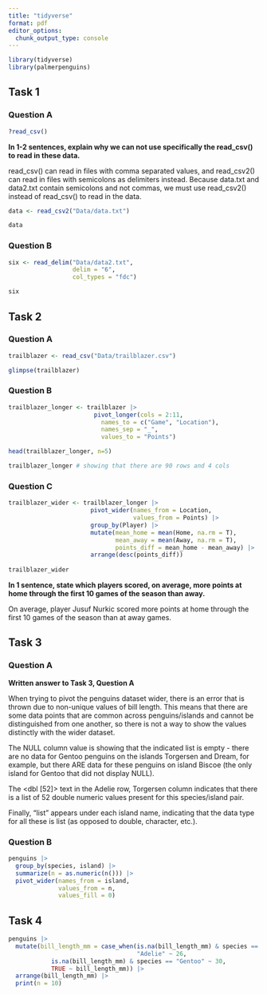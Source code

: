 ```yaml
---
title: "tidyverse"
format: pdf
editor_options: 
  chunk_output_type: console
---
```


```r
library(tidyverse)
library(palmerpenguins)
```

## Task 1
### Question A
```r
?read_csv()
```

**In 1-2 sentences, explain why we can not use specifically the read_csv() to read in these data.**

read_csv() can read in files with comma separated values, and read_csv2() can read in files with semicolons as delimiters instead. Because data.txt and data2.txt contain semicolons and not commas, we must use read_csv2() instead of read_csv() to read in the data.

```r
data <- read_csv2("Data/data.txt")

data
```

### Question B
```r
six <- read_delim("Data/data2.txt",
                  delim = "6",
                  col_types = "fdc")

six
```

## Task 2
### Question A
```r
trailblazer <- read_csv("Data/trailblazer.csv")

glimpse(trailblazer)
```

### Question B
```r
trailblazer_longer <- trailblazer |>
                        pivot_longer(cols = 2:11,
                          names_to = c("Game", "Location"),
                          names_sep = "_",
                          values_to = "Points")

head(trailblazer_longer, n=5)

trailblazer_longer # showing that there are 90 rows and 4 cols
```

### Question C
```r
trailblazer_wider <- trailblazer_longer |>
                       pivot_wider(names_from = Location,
                                   values_from = Points) |>
                       group_by(Player) |>
                       mutate(mean_home = mean(Home, na.rm = T),
                              mean_away = mean(Away, na.rm = T),
                              points_diff = mean_home - mean_away) |>
                       arrange(desc(points_diff))
  
trailblazer_wider
```

**In 1 sentence, state which players scored, on average, more points at home through the first 10 games of the season than away.**

On average, player Jusuf Nurkic scored more points at home through the first 10 games of the season than at away games.

## Task 3
### Question A

**Written answer to Task 3, Question A**

When trying to pivot the penguins dataset wider, there is an error that is thrown due to non-unique values of bill length. This means that there are some data points that are common across penguins/islands and cannot be distinguished from one another, so there is not a way to show the values distinctly with the wider dataset. 

The NULL column value is showing that the indicated list is empty - there are no data for Gentoo penguins on the islands Torgersen and Dream, for example, but there ARE data for these penguins on island Biscoe (the only island for Gentoo that did not display NULL).

The <dbl [52]> text in the Adelie row, Torgersen column indicates that there is a list of 52 double numeric values present for this species/island pair. 

Finally, "list" appears under each island name, indicating that the data type for all these is list (as opposed to double, character, etc.).

### Question B
```r
penguins |>
  group_by(species, island) |>
  summarize(n = as.numeric(n())) |>
  pivot_wider(names_from = island,
              values_from = n,
              values_fill = 0)
```

## Task 4
```r
penguins |>
  mutate(bill_length_mm = case_when(is.na(bill_length_mm) & species == 
                                    "Adelie" ~ 26,
            is.na(bill_length_mm) & species == "Gentoo" ~ 30,
            TRUE ~ bill_length_mm)) |>
  arrange(bill_length_mm) |>
  print(n = 10)
```